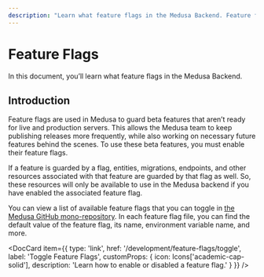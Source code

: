 ```yaml
---
description: "Learn what feature flags in the Medusa Backend. Feature flags are used in Medusa to guard beta features that aren’t ready for live and production servers."
---
```



# Feature Flags

In this document, you’ll learn what feature flags in the Medusa Backend.

## Introduction

Feature flags are used in Medusa to guard beta features that aren’t ready for live and production servers. This allows the Medusa team to keep publishing releases more frequently, while also working on necessary future features behind the scenes. To use these beta features, you must enable their feature flags.

If a feature is guarded by a flag, entities, migrations, endpoints, and other resources associated with that feature are guarded by that flag as well. So, these resources will only be available to use in the Medusa backend if you have enabled the associated feature flag.

You can view a list of available feature flags that you can toggle in [the Medusa GitHub mono-repository](https://github.com/medusajs/medusa/tree/master/packages/medusa/src/loaders/feature-flags). In each feature flag file, you can find the default value of the feature flag, its name, environment variable name, and more.

<DocCard item={{
  type: 'link',
  href: '/development/feature-flags/toggle',
  label: 'Toggle Feature Flags',
  customProps: {
    icon: Icons['academic-cap-solid'],
    description: 'Learn how to enable or disabled a feature flag.'
  }
}} />